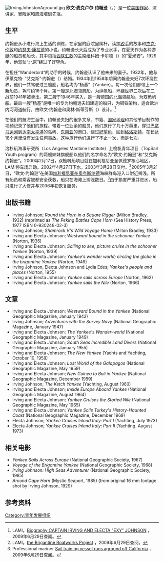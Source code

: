 [[File:IrvingJohnstonAground.jpg|thumb]]
'''欧文·麦克卢尔·约翰逊'''（{{lang|en|Irving McClure Johnson}}，{{bd|1905年|7月4日|1991年|1月2日}}）是一位[[美国|美国]][[作家|作家]]、演讲家、冒险家和航海培训先驱。

==生平==
约翰逊从小进行海上生活的训练，在家里的庭院里爬杆，读[[摔跤手|摔跤手]]的故事和[[杰克·伦敦|杰克·伦敦]]和[[约瑟夫·康拉德|约瑟夫·康拉德]]的小说。约翰逊长大后成为了专业水手，在夏天作为各种游艇的船员和船长，其中包括[[西联汇款|西联汇款]]的主席纽科姆·卡尔顿（{{lang|en|Newcomb Carlton}}）的“夏米安”。1929年，他驾驶“北京”绕过了好望角。

在担任“Wanderbird”的助手的时候，约翰逊认识了他未来的妻子。1932年，他与伊莱克特· “艾克斯”·约翰逊（{{lang|en|Electa "Exy" Johnson}}）结婚。1934年到1958年期间约翰逊夫妇7次环绕世界，他们一共驾驶过三艘船，船名均为“杨基”（Yankee）。每一次他们都带上一个新船员，耗时约18个月。第一艘是北海领航船，为纵帆船，环绕世界三次后在二战前1941年被卖出。第二艘于1946年买入，是一艘德国的北海领航船，为双桅帆船。最后一艘“杨基”是唯一的专为约翰逊夫妇建造的船只，为钢铁架构，适合欧洲内河河道航行，由欧文·约翰逊和奥林·斯蒂芬斯（{{lang|en|Olin Stephens}}）设计。<ref>LAMI，[http://www.lamitopsail.org/LAMI/fleet/johnsons.asp Biography:CAPTAIN IRVING AND ELECTA "EXY" JOHNSON] {{Wayback|url=http://www.lamitopsail.org/LAMI/fleet/johnsons.asp |date=20090309124858 }}，2009年6月29日查阅。</ref>

在他们的航海生涯中，约翰逊夫妇的很多文章、书籍、[[国家地理|国家地理]]和其他节目制作的视频记录了他们的旅程。带着一位业余的船员，他们旅行了几十万英里，穿过[[巴拿马运河|巴拿马运河]]到达[[南太平洋|南太平洋]]的岛屿、[[东南亚|东南亚]]的港口、绕过[[好望角|好望角]]，回到[[格洛斯特_(马萨诸塞州)|格洛斯特]]，在长达18个月里没有发生任何事故。这种旅行他们进行了不止一次，而是七次。

洛杉矶海事研究所（Los Angeles Maritime Institute）上桅帆青年项目（TopSail Youth program）的两艘姊妹旗舰船以他们的名字命名为“欧文·约翰逊”和“艾克斯·约翰逊”。2000年2月17日，双桅帆船项目就在加利福尼亚圣佩德罗核心地区，LAMI停车场启动。2002年4月27日下水，2003年3月28日交付。<ref>LAMI，[http://www.lamitopsail.org/LAMI/fleet/boatworks.asp the Brigantine Boatworks Project] {{Wayback|url=http://www.lamitopsail.org/LAMI/fleet/boatworks.asp |date=20090309124659 }}，2009年6月29日查阅。</ref>2005年3月21日，“欧文·约翰逊”在美国[[加利福尼亚州|加利福尼亚州]][[奥克斯纳德_(加利福尼亚州)|奥克斯纳德]]海峡群岛港入口附近搁浅。所有船员和乘客被都安全获救，船只在海滩上搁浅数日。<ref>Professional mariner [http://www.professionalmariner.com/ME2/dirmod.asp?sid=420C4D38DC9C4E3A903315CDDC65AD72&nm=Archives&type=Publishing&mod=Publications%3A%3AArticle&mid=8F3A7027421841978F18BE895F87F791&tier=4&id=6B97FFDD8963452088621E46DDEAF4BE Sail training vessel runs aground off California] {{Wayback|url=http://www.professionalmariner.com/ME2/dirmod.asp?sid=420C4D38DC9C4E3A903315CDDC65AD72&nm=Archives&type=Publishing&mod=Publications%3A%3AArticle&mid=8F3A7027421841978F18BE895F87F791&tier=4&id=6B97FFDD8963452088621E46DDEAF4BE |date=20090303104912 }}，2009年6月29日查阅。</ref>由于损害严重并进水，船只进行了大修并与2006年初恢复服务。

==出版书籍==
*Irving Johnson; ''Round the Horn in a Square Rigger'' (Milton Bradley, 1932) (reprinted as ''The Peking Battles Cape Horn'' (Sea History Press, 1977 ISBN 0-930248-02-3)
*Irving Johnson; ''Shamrock V's Wild Voyage Home'' (Milton Bradley, 1933)
*Irving and Electa Johnson; ''Westward bound in the schooner Yankee'' (Norton, 1936)
*Irving and Electa Johnson; ''Sailing to see; picture cruise in the schooner Yankee'' (Norton, 1939)
*Irving and Electa Johnson; ''Yankee's wander world; circling the globe in the brigantine Yankee'' (Norton, 1949)
*Irving Johnson, Electa Johnson and Lydia Edes; ''Yankee's people and places'' (Norton, 1955)
*Irving and Electa Johnson; ''Yankee sails across Europe'' (Norton, 1962)
*Irving and Electa Johnson; ''Yankee sails the Nile'' (Norton, 1966)

==文章==
*Irving and Electa Johnson; ''Westward Bound in the Yankee'' (National Geographic Magazine, January 1942)
*Irving Johnson; ''Adventures with the Survey Navy'' (National Geographic Magazine, January 1947)
*Irving and Electa Johnson; ''The Yankee's Wander-world'' (National Geographic Magazine, January 1949)
*Irving and Electa Johnson; ''South Seas Incredible Land Divers'' (National Geographic Magazine, January 1955)
*Irving and Electa Johnson; ''The New Yankee'' (Yachts and Yachting, October 10, 1958)
*Irving and Electa Johnson; ''Lost World of the Galapagos'' (National Geographic Magazine, May 1959)
*Irving and Electa Johnson; ''New Guinea to Bali in Yankee'' (National Geographic Magazine, December 1959)
*Irving Johnson; ''The Ketch Yankee'' (Yachting, August 1960)
*Irving and Electa Johnson; ''Inside Europe Aboard Yankee'' (National Geographic Magazine, August 1964)
*Irving and Electa Johnson; ''Yankee Cruises the Storied Nile'' (National Geographic Magazine, May 1965)
*Irving and Electa Johnson; ''Yankee Sails Turkey's History-Haunted Coast'' (National Geographic Magazine, December 1969)
*Electa Johnson; ''Yankee Cruises Inland Italy: Part I'' (Yachting, July 1973)
*Electa Johnson; ''Yankee Cruises Inland Italy: Part II'' (Yachting, August 1973)

==相关电影==

*''Yankee Sails Across Europe'' (National Geographic Society, 1967)
*''Voyage of the Brigantine Yankee'' (National Geographic Society, 1968)
*''Irving Johnson: High Seas Adventurer'' (National Geographic Society, 1985)
*''Around Cape Horn'' (Mystic Seaport, 1985) (from original 16 mm footage shot by Irving Johnson, 1929)

==参考资料==
{{reflist}}{{Authority control}}

[[Category:青年发展组织|Category:青年发展组织]]